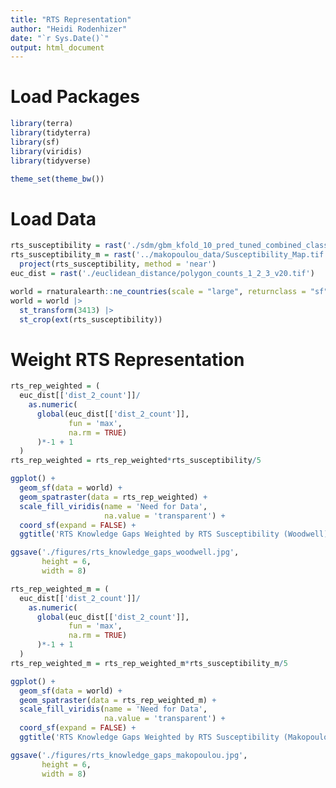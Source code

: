 ```yaml
---
title: "RTS Representation"
author: "Heidi Rodenhizer"
date: "`r Sys.Date()`"
output: html_document
---
```


# Load Packages

```r
library(terra)
library(tidyterra)
library(sf)
library(viridis)
library(tidyverse)
```

```r
theme_set(theme_bw())
```


# Load Data

```r
rts_susceptibility = rast('./sdm/gbm_kfold_10_pred_tuned_combined_class.tif')
rts_susceptibility_m = rast('../makopoulou_data/Susceptibility_Map.tif') |>
  project(rts_susceptibility, method = 'near')
euc_dist = rast('./euclidean_distance/polygon_counts_1_2_3_v20.tif')
```

```r
world = rnaturalearth::ne_countries(scale = "large", returnclass = "sf")
world = world |>
  st_transform(3413) |>
  st_crop(ext(rts_susceptibility))
```


# Weight RTS Representation

```r
rts_rep_weighted = (
  euc_dist[['dist_2_count']]/
    as.numeric(
      global(euc_dist[['dist_2_count']], 
             fun = 'max', 
             na.rm = TRUE)
      )*-1 + 1
  )
rts_rep_weighted = rts_rep_weighted*rts_susceptibility/5
```

```r
ggplot() +
  geom_sf(data = world) +
  geom_spatraster(data = rts_rep_weighted) +
  scale_fill_viridis(name = 'Need for Data',
                     na.value = 'transparent') +
  coord_sf(expand = FALSE) +
  ggtitle('RTS Knowledge Gaps Weighted by RTS Susceptibility (Woodwell)')

ggsave('./figures/rts_knowledge_gaps_woodwell.jpg',
       height = 6,
       width = 8)
```

```r
rts_rep_weighted_m = (
  euc_dist[['dist_2_count']]/
    as.numeric(
      global(euc_dist[['dist_2_count']], 
             fun = 'max', 
             na.rm = TRUE)
      )*-1 + 1
  )
rts_rep_weighted_m = rts_rep_weighted_m*rts_susceptibility_m/5
```

```r
ggplot() +
  geom_sf(data = world) +
  geom_spatraster(data = rts_rep_weighted_m) +
  scale_fill_viridis(name = 'Need for Data',
                     na.value = 'transparent') +
  coord_sf(expand = FALSE) +
  ggtitle('RTS Knowledge Gaps Weighted by RTS Susceptibility (Makopoulou)')

ggsave('./figures/rts_knowledge_gaps_makopoulou.jpg',
       height = 6,
       width = 8)
```